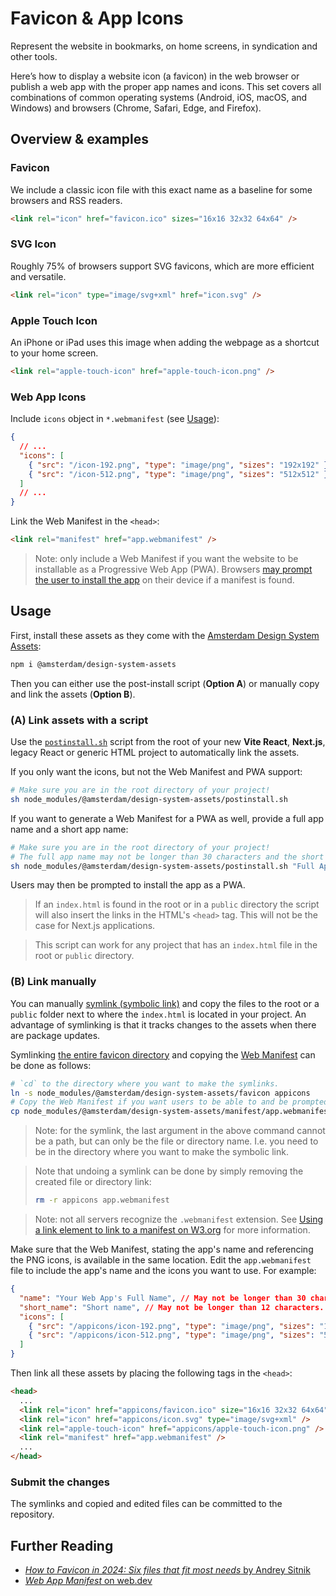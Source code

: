 
<Meta title="Docs/Assets/Favicon & App Icons" />

# Favicon & App Icons

Represent the website in bookmarks, on home screens, in syndication and other tools.

Here’s how to display a website icon (a favicon) in the web browser or publish a web app with the proper app names and icons.
This set covers all combinations of common operating systems (Android, iOS, macOS, and Windows) and browsers (Chrome, Safari, Edge, and Firefox).

## Overview & examples

### Favicon

<Favicon />

We include a classic icon file with this exact name as a baseline for some browsers and RSS readers.

```html
<link rel="icon" href="favicon.ico" sizes="16x16 32x32 64x64" />
```

### SVG Icon

Roughly 75% of browsers support SVG favicons, which are more efficient and versatile.

<SvgIcon />

```html
<link rel="icon" type="image/svg+xml" href="icon.svg" />
```

### Apple Touch Icon

<AppleTouchIcon />

An iPhone or iPad uses this image when adding the webpage as a shortcut to your home screen.

```html
<link rel="apple-touch-icon" href="apple-touch-icon.png" />
```

### Web App Icons

<WebAppIcons />

Include `icons` object in `*.webmanifest` (see [Usage](#usage)):

```json
{
  // ...
  "icons": [
    { "src": "/icon-192.png", "type": "image/png", "sizes": "192x192" },
    { "src": "/icon-512.png", "type": "image/png", "sizes": "512x512" }
  ]
  // ...
}
```

Link the Web Manifest in the `<head>`:

```html
<link rel="manifest" href="app.webmanifest" />
```

> Note: only include a Web Manifest if you want the website to be installable as a Progressive Web App (PWA).
> Browsers [may prompt the user to install the app](https://web.dev/learn/pwa/installation-prompt) on their device if a manifest is found.

## Usage

First, install these assets as they come with the [Amsterdam Design System Assets](https://www.npmjs.com/package/@amsterdam/design-system-assets):

```sh
npm i @amsterdam/design-system-assets
```

Then you can either use the post-install script (**Option A**) or manually copy and link the assets (**Option B**).

### (A) Link assets with a script

Use the [`postinstall.sh`](https://github.com/Amsterdam/design-system/tree/develop/proprietary/assets/postinstall.sh) script from the root of your new **Vite React**, **Next.js**, legacy React or generic HTML project to automatically link the assets.

If you only want the icons, but not the Web Manifest and PWA support:

```sh
# Make sure you are in the root directory of your project!
sh node_modules/@amsterdam/design-system-assets/postinstall.sh
```

If you want to generate a Web Manifest for a PWA as well, provide a full app name and a short app name:

```sh
# Make sure you are in the root directory of your project!
# The full app name may not be longer than 30 characters and the short name no longer than 12 characters.
sh node_modules/@amsterdam/design-system-assets/postinstall.sh "Full App Name" "Short Name"
```

Users may then be prompted to install the app as a PWA.

> If an `index.html` is found in the root or in a `public` directory the script will also insert the links in the HTML's `<head>` tag.
> This will not be the case for Next.js applications.

> This script can work for any project that has an `index.html` file in the root or `public` directory.

### (B) Link manually

You can manually [symlink (symbolic link)](https://en.wikipedia.org/wiki/Symbolic_link#POSIX_and_Unix-like_operating_systems) and copy the files to the root or a `public` folder next to where the `index.html` is located in your project.
An advantage of symlinking is that it tracks changes to the assets when there are package updates.

Symlinking [the entire favicon directory](https://github.com/Amsterdam/design-system/tree/develop/proprietary/assets/favicon) and copying the [Web Manifest](https://github.com/Amsterdam/design-system/tree/develop/proprietary/assets/app.manifest) can be done as follows:

```sh
# `cd` to the directory where you want to make the symlinks.
ln -s node_modules/@amsterdam/design-system-assets/favicon appicons
# Copy the Web Manifest if you want users to be able to and be prompted to install the app as a PWA.
cp node_modules/@amsterdam/design-system-assets/manifest/app.webmanifest app.webmanifest
```

> Note: for the symlink, the last argument in the above command cannot be a path, but can only be the file or directory name.
> I.e. you need to be in the directory where you want to make the symbolic link.

> Note that undoing a symlink can be done by simply removing the created file or directory link:
>
> ```sh
> rm -r appicons app.webmanifest
> ```

> Note: not all servers recognize the `.webmanifest` extension.
> See [Using a link element to link to a manifest on W3.org](https://www.w3.org/TR/appmanifest/#using-a-link-element-to-link-to-a-manifest) for more information.

Make sure that the Web Manifest, stating the app's name and referencing the PNG icons, is available in the same location.
Edit the `app.webmanifest` file to include the app's name and the icons you want to use.
For example:

```json
{
  "name": "Your Web App's Full Name", // May not be longer than 30 characters.
  "short_name": "Short name", // May not be longer than 12 characters.
  "icons": [
    { "src": "/appicons/icon-192.png", "type": "image/png", "sizes": "192x192" },
    { "src": "/appicons/icon-512.png", "type": "image/png", "sizes": "512x512" }
  ]
}
```

Then link all these assets by placing the following tags in the `<head>`:

```html
<head>
  ...
  <link rel="icon" href="appicons/favicon.ico" size="16x16 32x32 64x64" />
  <link rel="icon" href="appicons/icon.svg" type="image/svg+xml" />
  <link rel="apple-touch-icon" href="appicons/apple-touch-icon.png" />
  <link rel="manifest" href="app.webmanifest" />
  ...
</head>
```

### Submit the changes

The symlinks and copied and edited files can be committed to the repository.

## Further Reading

- [_How to Favicon in 2024: Six files that fit most needs_ by Andrey Sitnik](https://evilmartians.com/chronicles/how-to-favicon-in-2021-six-files-that-fit-most-needs)
- [_Web App Manifest_ on web.dev](https://web.dev/learn/pwa/web-app-manifest)

